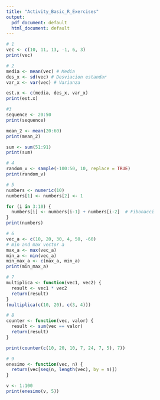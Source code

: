 ```yaml
---
title: "Activity_Basic_R_Exercises"
output:
  pdf_document: default
  html_document: default
---
```

```r
# 1
vec <- c(10, 11, 13, -1, 6, 3)
print(vec)
```

```r
# 2
media <- mean(vec) # Media
des_x <- sd(vec) # Desviacion estandar
var_x <- var(vec) # Varianza

est.x <- c(media, des_x, var_x)
print(est.x)
```

```r
#3
sequence <- 20:50
print(sequence)

mean_2 <- mean(20:60)
print(mean_2)

sum <- sum(51:91)
print(sum)
```

```r
# 4
random_v <- sample(-100:50, 10, replace = TRUE)
print(random_v)
```

```r
# 5
numbers <- numeric(10)
numbers[1] <- numbers[2] <- 1

for (i in 3:10) {
  numbers[i] <- numbers[i-1] + numbers[i-2]  # Fibonacci
}
print(numbers)
```

```r
# 6
vec_a <- c(10, 20, 30, 4, 50, -60)
# min and max vector a
max_a <- max(vec_a)
min_a <- min(vec_a)
min_max_a <- c(max_a, min_a)
print(min_max_a)
```

```r
# 7
multiplica <- function(vec1, vec2) {
  result <- vec1 * vec2
  return(result)
}
(multiplica(c(10, 20), c(3, 4)))
```


```r
# 8
counter <- function(vec, valor) {
  result <- sum(vec == valor)
  return(result)
}

print(counter(c(10, 20, 10, 7, 24, 7, 5), 7))
```
```r
# 9
enesimo <- function(vec, n) {
  return(vec[seq(n, length(vec), by = n)])
}

v <- 1:100
print(enesimo(v, 5))
```





